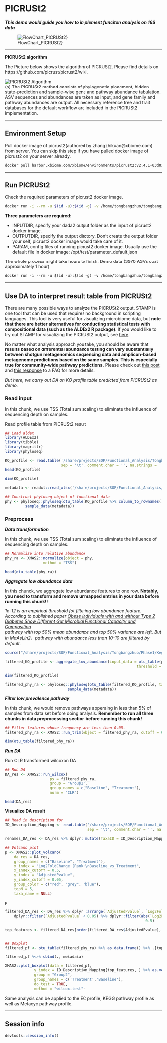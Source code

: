 # PICRUSt2

_**This demo would guide you how to implement funciton analysis on 16S data**_  

![FlowChart_PICRUSt2}](./flowcharts/FlowChart_PICRUSt2.jpg)

---

**PICRUSt2 algorithm**

The Picture below shows the algorithm of PICRUSt2. Please find details on https://github.com/picrust/picrust2/wiki.  

![PICRUSt2 Algorithm](./flowcharts/PICRUSt2Algorithm.jpg)  
(a) The PICRUSt2 method consists of phylogenetic placement, hidden-state-prediction and sample-wise gene and pathway abundance tabulation. ASV sequences and abundances are taken as input, and gene family and pathway abundances are output. All necessary reference tree and trait databases for the default workflow are included in the PICRUSt2 implementation.  

---

## Environment Setup  

Pull docker image of picrust2(authored by zhangzhikuan@xbiome.com) from server. You can skip this step if you have pulled docker image of picrust2 on your server already.  

```markdown
docker pull harbor.xbiome.com/xbiome/environments/picrust2:v2.4.1-03d011a
```

---

## Run PICRUSt2  

Check the required parameters of picrust2 docker image.  

```bash
docker run -i --rm -u $(id -u):$(id -g) -v /home/tongbangzhuo/tongbangzhuo_Xbiome1/Project/PICRUSt2/:/in harbor.xbiome.com/xbiome/environments/picrust2:v2.4.1-03d011a bash -c "python picrust2_main.py --help"
```

**Three parameters are required:**  

- INPUTDIR, specify your dada2 output folder as the input of picrust2 docker image.  
- OUTPUTDIR, specify the output dirctory. Don't create the output folder your self, picrust2 docker image would take care of it.  
- PARAM, config files of running picrust2 docker image. Usually use the default file in docker image: /opt/test/parameter_default.json  

The whole process might take hours to finish. Demo data (3970 ASVs cost approximately 1 hour)  

```markdown
docker run -i --rm -u $(id -u):$(id -g) -v /home/tongbangzhuo/tongbangzhuo_Xbiome1/Project/PICRUSt2/:/in harbor.xbiome.com/xbiome/environments/picrust2:v2.4.1-03d011a bash -c "python picrust2_main.py -i /in/Demodata/ -o /in/output/ -p /opt/test/parameter_default.json"
```

---

## Use DA to interpret result table from PICRUSt2  

There are many possible ways to analyze the PICRUSt2 output. STAMP is one tool that can be used that requires no background in scripting languages. This tool is very useful for visualizing microbiome data, but **note that there are better alternatives for conducting statistical tests with compositional data (such as the ALDEx2 R package)**. If you would like to try out STAMP for visualizing the PICRUSt2 output, see [here](https://github.com/picrust/picrust2/wiki/STAMP-example).

No matter what analysis approach you take, you should be aware that **results based on differential abundance testing can vary substantially between shotgun metagenomics sequencing data and amplicon-based metagenome predictions based on the same samples. This is especially true for community-wide pathway predictions.** Please check out [this post](https://github.com/picrust/picrust2/wiki/Major-Bug-Reports-and-Announcements#updated-biorxiv-pre-print-and-major-caveats-highlighted) and [this response](https://github.com/picrust/picrust2/wiki/Frequently-Asked-Questions#how-should-i-analyze-the-picrust2-output) to a FAQ for more details.  

_But here, we carry out DA on  KO profile table predicted from PICRUSt2 as demo._

### Read input  

In this chunk, we use TSS (Total sum scaling) to eliminate the influence of sequencing depth on samples.

Read profile table from PICRUSt2 result

```r
## Load aldex
library(ALDEx2)
library(tibble)
library(magrittr)
library(phyloseq)

KO_profile <- read.table('/share/projects/SOP/Functional_Analysis/Tongbangzhuo/Demodata/PICRUSt2/output/KO_metagenome_out/pred_metagenome_unstrat.tsv',
                         sep = '\t', comment.char = '', na.strings = '', header = TRUE, check.names = FALSE)
head(KO_profile)

dim(KO_profile)

metadata <- readxl::read_xlsx('/share/projects/SOP/Functional_Analysis/Tongbangzhuo/Demodata/PICRUSt2/Demodata/Eround1_Animal_metadata.xlsx') %>% as.data.frame() %>% column_to_rownames('SampleID')

## Construct phyloseq object of functional data
phy <- phyloseq::phyloseq(otu_table(KO_profile %>% column_to_rownames('function'), taxa_are_rows = TRUE),
         sample_data(metadata))
```

### Preprocess

_**Data transformation**_  

In this chunk, we use TSS (Total sum scaling) to eliminate the influence of sequencing depth on samples.  

```r
## Normalize into relative abundance
phy_ra <- XMAS2::normalize(object = phy,
                 method = "TSS")

head(otu_table(phy_ra))
```

_**Aggregate low abundance data**_  

In this chunck, we aggregate low abundance features to one row. **Notably, you need to transform and remove unmapped entries in your data before running this chunk!!**  

_1e-12 is an empirical threshold fot filtering low abundance feature. According to published paper [Obese Individuals with and without Type 2 Diabetes Show Different Gut Microbial Functional Capacity and Composition](https://doi.org/10.1016/j.chom.2019.07.004)  
pathway with top 50% mean abundance and top 50% variance are left. But in MaAsLin2，pathway with abundance less than 10-10 are filtered by default._  

```r
source("/share/projects/SOP/Functional_Analysis/Tongbangzhuo/Phase1/Kegg/Scripts/R/ultility.R")

filtered_KO_profile <- aggregate_low_abundance(input_data = otu_table(phy_ra) %>% as.data.frame(),
                                                           threshold = 1e-12) ## threshold should be modified based on your on study

dim(filtered_KO_profile)

filtered_phy_ra <- phyloseq::phyloseq(otu_table(filtered_KO_profile, taxa_are_rows = TRUE),
                            sample_data(metadata))

```

_**Filter low prevalence pathway**_  

In this chunk, we would remove pathways apperaing in less than 5% of samples from data set before doing analysis. **Remember to run all three chunks in data preprocessing section before running this chunk!**  

```r

## Filter features whose frequency are less than 0.05. 
filtered_phy_ra <- XMAS2::run_trim(object = filtered_phy_ra, cutoff = 0.05, trim = "feature")

dim(otu_table(filtered_phy_ra))

```

_**Run DA**_  

Run CLR transformed wilcoxon DA  

```r

## Run DA
DA_res <- XMAS2::run_wilcox(
                    ps = filtered_phy_ra,
                    group = "Group2",
                    group_names = c("Baseline", "Treatment"),
                    norm = "CLR")

head(DA_res)

```

**Visualize DA result**  

```r
## Read in description for 
ID_Description_Mapping <- read.table('/share/projects/SOP/Functional_Analysis/Tongbangzhuo/Demodata/PICRUSt2/output/KO_metagenome_out/pred_metagenome_unstrat_descrip.tsv',
                                     sep = '\t', comment.char = '', na.strings = '', quote = '', header = TRUE, check.names = FALSE) %>% .[, c(1,2)] %>% column_to_rownames('function')

renames_DA_res <- DA_res %>% dplyr::mutate(TaxaID = ID_Description_Mapping[DA_res$TaxaID,] %>% as.vector())

## Volcano plot
p <- XMAS2::plot_volcano(
    da_res = DA_res,
    group_names = c("Baseline", "Treatment"),
    x_index = "Log2FoldChange (Rank)\nBaseline_vs_Treatment",
    x_index_cutoff = 0.5,
    y_index = "AdjustedPvalue",
    y_index_cutoff = 0.05,
    group_color = c("red", "grey", "blue"),
    topN = 5,
    taxa_name = NULL)

p

filtered_DA_res <- DA_res %>% dplyr::arrange(`AdjustedPvalue`, `Log2FoldChange (Rank)\nBaseline_vs_Treatment`) %>% 
    dplyr::filter(`AdjustedPvalue` < 0.05) %>% dplyr::filter(abs(`Log2FoldChange (Rank)\nBaseline_vs_Treatment`) > 
                                                               0.5)

top_features <- filtered_DA_res[order(filtered_DA_res$AdjustedPvalue), ] %>% head(5) %>% .$TaxaID


## Boxplot
filtered_pf <- otu_table(filtered_phy_ra) %>% as.data.frame() %>% .[top_features, ] %>% rownames_to_column('feature') %>% dplyr::mutate(feature = ID_Description_Mapping[top_features, ]) %>% column_to_rownames('feature') %>% t() %>% as.data.frame()

filtered_pf %<>% cbind(., metadata)

XMAS2::plot_boxplot(data = filtered_pf,
             y_index = ID_Description_Mapping[top_features, ] %>% as.vector(),
             group = "Group2",
             group_names = c('Treatment','Baseline'),
             do_test = TRUE,
             method = "wilcox.test")


```

Same analysis can be applied to the EC profile, KEGG pathway profile as well as Metacyc pathway profile.  

---

## Session info

```r
devtools::session_info()
```